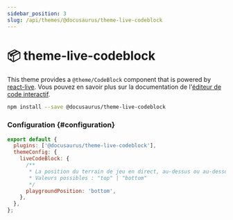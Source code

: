 ```yaml
---
sidebar_position: 3
slug: /api/themes/@docusaurus/theme-live-codeblock
---
```


# 📦 theme-live-codeblock

This theme provides a `@theme/CodeBlock` component that is powered by [react-live](https://commerce.nearform.com/open-source/react-live/). Vous pouvez en savoir plus sur la documentation de l'[éditeur de code interactif](../../guides/markdown-features/markdown-features-code-blocks.mdx#interactive-code-editor).

```bash npm2yarn
npm install --save @docusaurus/theme-live-codeblock
```

### Configuration {#configuration}

```js title="docusaurus.config.js"
export default {
  plugins: ['@docusaurus/theme-live-codeblock'],
  themeConfig: {
    liveCodeBlock: {
      /**
       * La position du terrain de jeu en direct, au-dessus ou au-dessous de l'éditeur
       * Valeurs possibles : "top" | "bottom"
       */
      playgroundPosition: 'bottom',
    },
  },
};
```
